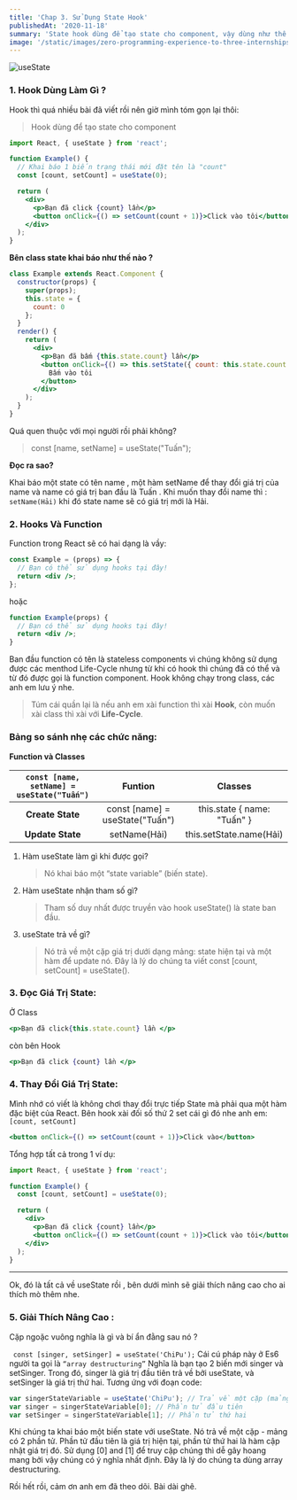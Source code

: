 ```yaml
---
title: 'Chap 3. Sử Dụng State Hook'
publishedAt: '2020-11-18'
summary: 'State hook dùng để tạo state cho component, vậy dùng như thế nào để dễ quản lý ?'
image: '/static/images/zero-programming-experience-to-three-internships/banner.png'
---
```


![useState](https://daveceddia.com/images/useState-hook.png)

### 1. Hook Dùng Làm Gì ?

Hook thì quá nhiều bài đã viết rồi nên giờ mình tóm gọn lại thôi:

> Hook dùng để tạo state cho component

```jsx
import React, { useState } from 'react';

function Example() {
  // Khai báo 1 biến trạng thái mới đặt tên là "count"
  const [count, setCount] = useState(0);

  return (
    <div>
      <p>Bạn đã click {count} lần</p>
      <button onClick={() => setCount(count + 1)}>Click vào tôi</button>
    </div>
  );
}
```

**Bên class state khai báo như thế nào ?**

```jsx
class Example extends React.Component {
  constructor(props) {
    super(props);
    this.state = {
      count: 0
    };
  }
  render() {
    return (
      <div>
        <p>Bạn đã bấm {this.state.count} lần</p>
        <button onClick={() => this.setState({ count: this.state.count + 1 })}>
          Bấm vào tôi
        </button>
      </div>
    );
  }
}
```

Quá quen thuộc với mọi người rồi phải không?

> const [name, setName] = useState("Tuấn");

**Đọc ra sao?**

Khai báo một state có tên name , một hàm setName để thay đổi giá trị của name và name có giá trị ban đầu là Tuấn .
Khi muốn thay đổi name thì : `setName(Hải)` khi đó state name sẽ có giá trị mới là Hải.

### 2. Hooks Và Function

Function trong React sẽ có hai dạng là vầy:

```jsx
const Example = (props) => {
  // Bạn có thể sử dụng hooks tại đây!
  return <div />;
};
```

hoặc

```jsx
function Example(props) {
  // Bạn có thể sử dụng hooks tại đây!
  return <div />;
}
```

Ban đầu function có tên là stateless components vì chúng không sử dụng được các menthod Life-Cycle nhưng từ khi có hook thì chúng đã có thể và từ đó được gọi là function component.
Hook không chạy trong class, các anh em lưu ý nhe.

> Túm cái quần lại là nếu anh em xài function thì xài **Hook**, còn muốn xài class thì xài với **Life-Cycle**.

### Bảng so sánh nhẹ các chức năng:

**Function và Classes**

| `const [name, setName] = useState("Tuấn")` |           **Funtion**           |         **Classes**         |
| :----------------------------------------: | :-----------------------------: | :-------------------------: |
|              **Create State**              | const [name] = useState("Tuấn") | this.state { name: "Tuấn" } |
|              **Update State**              |          setName(Hải)           |   this.setState.name(Hải)   |

1. Hàm useState làm gì khi được gọi?

   > Nó khai báo một “state variable” (biến state).

2. Hàm useState nhận tham số gì?

   > Tham số duy nhất được truyền vào hook useState() là state ban đầu.

3. useState trả về gì?
   > Nó trả về một cặp giá trị dưới dạng mảng: state hiện tại và một hàm để update nó. Đây là lý do chúng ta viết const [count, setCount] = useState().

### 3. Đọc Giá Trị State:

Ở Class

```jsx
<p>Bạn đã click{this.state.count} lần </p>
```

còn bên Hook

```jsx
<p>Bạn đã click {count} lần </p>
```

### 4. Thay Đổi Giá Trị State:

Mình nhớ có viết là không chơi thay đổi trực tiếp State mà phải qua một hàm đặc biệt của React. Bên hook xài đối số thứ 2 set cái gì đó nhe anh em: `[count, setCount]`

```jsx
<button onClick={() => setCount(count + 1)}>Click vào</button>
```

Tổng hợp tất cả trong 1 ví dụ:

```jsx
import React, { useState } from 'react';

function Example() {
  const [count, setCount] = useState(0);

  return (
    <div>
      <p>Bạn đã click {count} lần</p>
      <button onClick={() => setCount(count + 1)}>Click vào tôi</button>
    </div>
  );
}
```

---

Ok, đó là tất cả về useState rồi , bên dưới mình sẽ giải thích nâng cao cho ai thích mò thêm nhe.

### 5. Giải Thích Nâng Cao :

Cặp ngoặc vuông nghĩa là gì và bí ẩn đằng sau nó ?

` const [singer, setSinger] = useState('ChiPu');`
Cái cú pháp này ở Es6 người ta gọi là `“array destructuring”`
Nghĩa là bạn tạo 2 biến mới singer và setSinger. Trong đó, singer là giá trị đầu tiên trả về bởi useState, và setSinger là giá trị thứ hai. Tương ứng với đoạn code:

```jsx
var singerStateVariable = useState('ChiPu'); // Trả về một cặp (mảng 2 phần tử)
var singer = singerStateVariable[0]; // Phần tử đầu tiên
var setSinger = singerStateVariable[1]; // Phần tử thứ hai
```

Khi chúng ta khai báo một biến state với useState. Nó trả về một cặp - mảng có 2 phần tử. Phần tử đầu tiên là giá trị hiện tại, phần tử thứ hai là hàm cập nhật giá trị đó. Sử dụng [0] and [1] để truy cập chúng thì dễ gây hoang mang bởi vậy chúng có ý nghĩa nhất định. Đây là lý do chúng ta dùng array destructuring.

Rồi hết rồi, cảm ơn anh em đã theo dõi. Bài dài ghê.

